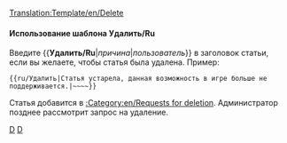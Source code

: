 <noinclude>[[Translation:Template/en/Delete]]</noinclude><noinclude></noinclude>{{en/Ambox| type  = delete
| text  = Данная статья помечена к удалению.<p><strong>Причина:</strong> {{{1|Не приводится}}}</p><p><strong>Запрос:</strong> {{{2|Не приведен}}}</p>
}}<includeonly>{{{3|[[Category:en/Requests for deletion]]}}}</includeonly><noinclude>

====Использование шаблона Удалить/Ru====
Введите <nowiki>{{</nowiki>'''Удалить/Ru'''|''причина''|''пользователь''<nowiki>}}</nowiki> в заголовок статьи, если вы желаете, чтобы статья была удалена. Пример:
<pre>{{ru/Удалить|Статья устарела, данная возможность в игре больше не поддерживается.|~~~~}}</pre>
Статья добавится в [[:Category:en/Requests for deletion]]. Администратор позднее рассмотрит запрос на удаление.

[[Category:en/Templates|D]][[Category:en/Message boxes|D]]</noinclude>
